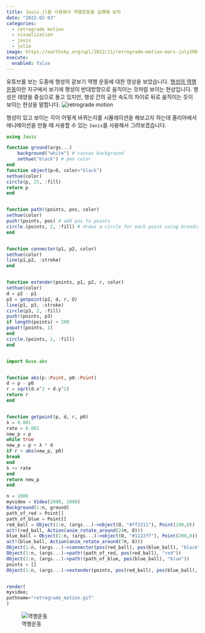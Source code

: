 ```yaml
---
title: Javis.jl를 사용해서 역행운동을 실행해 보자
date: "2022-02-03"
categories:
  - retrograde motion
  - visualization
  - javis
  - julia
image: https://earthsky.org/upl/2012/11/retrograde-motion-mars-july200-February2006-Tunc-Tezel.jpg
execute: 
  enabled: false
---
```

유튜브를 보는 도중에 행성의 겉보기 역행 운동에 대한 영상을 보았습니다. 
[행성의 역행운동](https://earthsky.org/astronomy-essentials/what-is-retrograde-motion/)이란 지구에서 보기에 행성이 반대방향으로 움직이는 것처럼 보이는 현상입니다.
행성은 태양을 중심으로 돌고 있지만, 행성 간의 공전 속도의 차이로 뒤로 움직이는 듯이 보이는 현상을 말합니다.
![retrograde motion](https://earthsky.org/upl/2012/11/retrograde-motion-mars-july200-February2006-Tunc-Tezel.jpg)

행성이 있고 보이는 각이 어떻게 바뀌는지를 시뮬레이션을 해보고자 하는데 줄리아에서 애니메이션을 만들 때 사용할 수 있는 `Javis`를 사용해서 그려보겠습니다.

```julia
using Javis

function ground(args...) 
    background("white") # canvas background
    sethue("black") # pen color
end
function object(p=O, color="black")
sethue(color)
circle(p, 25, :fill)
return p
end


function path!(points, pos, color)
sethue(color)
push!(points, pos) # add pos to points
circle.(points, 2, :fill) # draws a circle for each point using broadcasting
end


function connector(p1, p2, color)
sethue(color)
line(p1,p2, :stroke)
end


function extender(points, p1, p2, r, color)
sethue(color)
d = p2 - p1
p3 = getpoint(p2, d, r, O)
line(p1, p3, :stroke)
circle(p3, 2, :fill)
push!(points, p3)
if length(points) > 200
popat!(points, 1)
end
circle.(points, 2, :fill)
end


import Base.abs


function abs(p::Point, p0::Point)
d = p - p0
r = sqrt(d.x^2 + d.y^2)
return r
end


function getpoint(p, d, r, p0)
λ = 0.001
rate = 0.001
new_p = p
while true
new_p = p + λ * d
if r < abs(new_p, p0)
break
end
λ += rate
end
return new_p
end
```



```julia
n = 1000
myvideo = Video(2000, 2000)
Background(1:n, ground)
path_of_red = Point[]
path_of_blue = Point[]
red_ball = Object(1:n, (args...)->object(O, "#ff2211"), Point(100,0))
act!(red_ball, Action(anim_rotate_around(24π, O)))
blue_ball = Object(1:n, (args...)->object(O, "#1122ff"), Point(200,0))
act!(blue_ball, Action(anim_rotate_around(7π, O)))
Object(1:n, (args...)->connector(pos(red_ball), pos(blue_ball), "black"))
Object(1:n, (args...)->path!(path_of_red, pos(red_ball), "red"))
Object(1:n, (args...)->path!(path_of_blue, pos(blue_ball), "blue"))
points = []
Object(1:n, (args...)->extender(points, pos(red_ball), pos(blue_ball), 800, "#112233"))


render(
myvideo;
pathname="retrograde_motion.gif"
)
```

![역행운동](../images/retrograde_motion.gif)